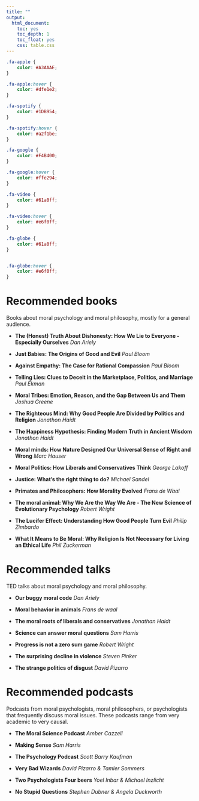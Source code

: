 ```yaml
---
title: ""
output: 
  html_document: 
    toc: yes
    toc_depth: 1
    toc_float: yes
    css: table.css
---
```


```css

.fa-apple {
    color: #A3AAAE;
}

.fa-apple:hover {
    color: #dfe1e2;
}

.fa-spotify {
    color: #1DB954;
}

.fa-spotify:hover {
    color: #a2f1be;
}

.fa-google {
    color: #F4B400;
}

.fa-google:hover {
    color: #ffe294;
}

.fa-video {
    color: #61a0ff;
}

.fa-video:hover {
    color: #e6f0ff;
}

.fa-globe {
    color: #61a0ff;
}


.fa-globe:hover {
    color: #e6f0ff;
}


```

# Recommended books

Books about moral psychology and moral philosophy, mostly for a general audience.

- **The (Honest) Truth About Dishonesty: How We Lie to Everyone - Especially Ourselves** *Dan Ariely* [<i class="fas fa-globe"></i>](https://www.goodreads.com/book/show/13426114-the-honest-truth-about-dishonesty)

- **Just Babies: The Origins of Good and Evil** *Paul Bloom* [<i class="fas fa-globe"></i>](https://www.goodreads.com/book/show/17380034-just-babies)

- **Against Empathy: The Case for Rational Compassion** *Paul Bloom*  [<i class="fas fa-globe"></i>](https://www.goodreads.com/book/show/29100194-against-empathy)

- **Telling Lies: Clues to Deceit in the Marketplace, Politics, and Marriage** *Paul Ekman* [<i class="fas fa-globe"></i>](https://www.goodreads.com/book/show/252429.Telling_Lies)

- **Moral Tribes: Emotion, Reason, and the Gap Between Us and Them** *Joshua Greene* [<i class="fas fa-globe"></i>](https://www.goodreads.com/book/show/17707599-moral-tribes)

- **The Righteous Mind: Why Good People Are Divided by Politics and Religion** *Jonathon Haidt* [<i class="fas fa-globe"></i>](https://www.goodreads.com/book/show/11324722-the-righteous-mind)

- **The Happiness Hypothesis: Finding Modern Truth in Ancient Wisdom** *Jonathon Haidt*  [<i class="fas fa-globe"></i>](https://www.goodreads.com/book/show/96884.The_Happiness_Hypothesis)

- **Moral minds: How Nature Designed Our Universal Sense of Right and Wrong** *Marc Hauser* [<i class="fas fa-globe"></i>](https://www.goodreads.com/book/show/135663.Moral_Minds)

- **Moral Politics: How Liberals and Conservatives Think** *George Lakoff* [<i class="fas fa-globe"></i>](https://www.goodreads.com/book/show/19134.Moral_Politics)

- **Justice: What's the right thing to do?** *Michael Sandel* [<i class="fas fa-globe"></i>](https://www.goodreads.com/book/show/6452731-justice)

- **Primates and Philosophers: How Morality Evolved** *Frans de Waal* [<i class="fas fa-globe"></i>](https://www.goodreads.com/book/show/192412.Primates_and_Philosophers)

- **The moral animal: Why We Are the Way We Are - The New Science of Evolutionary Psychology** *Robert Wright* [<i class="fas fa-globe"></i>](https://www.goodreads.com/book/show/681941.The_Moral_Animal)

- **The Lucifer Effect: Understanding How Good People Turn Evil** *Philip Zimbardo* [<i class="fas fa-globe"></i>](https://www.goodreads.com/book/show/359194.The_Lucifer_Effect)

- **What It Means to Be Moral: Why Religion Is Not Necessary for Living an Ethical Life** *Phil Zuckerman* [<i class="fas fa-globe"></i>](https://www.goodreads.com/book/show/44643009-what-it-means-to-be-moral)


# Recommended talks
TED talks about moral psychology and moral philosophy.

- **Our buggy moral code** *Dan Ariely* [<i class="fa fa-video"></i>](https://www.ted.com/talks/dan_ariely_our_buggy_moral_code?language=en)

- **Moral behavior in animals** *Frans de waal* [<i class="fa fa-video"></i>](https://www.ted.com/talks/frans_de_waal_moral_behavior_in_animals?language=en)

- **The moral roots of liberals and conservatives** *Jonathan Haidt* [<i class="fa fa-video"></i>](https://www.ted.com/talks/jonathan_haidt_the_moral_roots_of_liberals_and_conservatives)

- **Science can answer moral questions** *Sam Harris* [<i class="fa fa-video"></i>](https://www.ted.com/talks/sam_harris_science_can_answer_moral_questions)

- **Progress is not a zero sum game** *Robert Wright* [<i class="fa fa-video"></i>](https://www.ted.com/talks/robert_wright_progress_is_not_a_zero_sum_game)

- **The surprising decline in violence** *Steven Pinker* [<i class="fa fa-video"></i>](https://www.ted.com/talks/steven_pinker_the_surprising_decline_in_violence?language=en)

- **The strange politics of disgust** *David Pizarro* [<i class="fa fa-video"></i>](https://www.ted.com/talks/david_pizarro_the_strange_politics_of_disgust?language=en)

# Recommended podcasts
Podcasts from moral psychologists, moral philosophers, or psychologists that frequently discuss moral issues. These podcasts range from very academic to very causal. 

- **The Moral Science Podcast** *Amber Cazzell* [<i class="fab fa-apple"></i>](https://podcasts.apple.com/us/podcast/the-moral-science-podcast/id1468695145) [<i class="fab fa-spotify"></i>](https://open.spotify.com/show/0GaXHC2UcuErWfKlMl3dcf) [<i class="fab fa-google"></i>](https://podcasts.google.com/feed/aHR0cHM6Ly9hbmNob3IuZm0vcy9iZGRjYmM4L3BvZGNhc3QvcnNz?hl=en)

- **Making Sense** *Sam Harris* [<i class="fab fa-apple"></i>](https://podcasts.apple.com/us/podcast/making-sense-with-sam-harris/id733163012) [<i class="fab fa-spotify"></i>](https://open.spotify.com/show/5rgumWEx4FsqIY8e1wJNAk) [<i class="fab fa-google"></i>](https://podcasts.google.com/feed/aHR0cDovL3dha2luZ3VwLmxpYnN5bi5jb20vcnNz/episode/NGZmZGJiNGZjYWJkNGYzMDlmMDQ0ZjM4Y2MwZGJjN2E)

- **The Psychology Podcast** *Scott Barry Kaufman* [<i class="fab fa-apple"></i>](https://podcasts.apple.com/us/podcast/the-psychology-podcast-with-scott-barry-kaufman/id942777522) [<i class="fab fa-spotify"></i>](https://open.spotify.com/show/4POIiQQjnQOuz0AqnLk3KZ) [<i class="fab fa-google"></i>](https://podcasts.google.com/feed/aHR0cHM6Ly9hbmNob3IuZm0vcy8yZjU1YmZjMC9wb2RjYXN0L3Jzcw==)

- **Very Bad Wizards** *David Pizarro & Tamler Sommers* [<i class="fab fa-apple"></i>](https://podcasts.apple.com/us/podcast/very-bad-wizards/id557975157) [<i class="fab fa-spotify"></i>](https://open.spotify.com/show/4gGFerFYkDHnezTlwExEbu?si=AU5C1BzDTMCaS7uc_wqrjw) [<i class="fab fa-google"></i>](https://play.google.com/music/managemusic?t=Very_Bad_Wizards)

- **Two Psychologists Four beers** *Yoel Inbar & Michael Inzlicht* [<i class="fab fa-apple"></i>](https://podcasts.apple.com/us/podcast/two-psychologists-four-beers/id1387529624) [<i class="fab fa-spotify"></i>](https://open.spotify.com/show/2C9rFEeoHdUp2mXtXKlEnd) [<i class="fab fa-google"></i>](https://podcasts.google.com/feed/aHR0cHM6Ly93d3cuZm91cmJlZXJzLmNvbS9yc3M)

- **No Stupid Questions** *Stephen Dubner & Angela Duckworth* [<i class="fab fa-apple"></i>](https://podcasts.apple.com/us/podcast/no-stupid-questions/id1510056899) [<i class="fab fa-spotify"></i>](https://open.spotify.com/show/6Z49m4VQ4TfQ28Cnl42yiT) [<i class="fab fa-google"></i>](https://podcasts.google.com/feed/aHR0cHM6Ly93d3cub21ueWNvbnRlbnQuY29tL2QvcGxheWxpc3QvYWFlYTRlNjktYWY1MS00OTVlLWFmYzktYTk3NjAxNDY5MjJiL2RjNWI1NWNhLTVmMDAtNDA2My1iNDdmLWFiODcwMTYzZDJiNy9jYTYzYWE1Mi1lZjdiLTQzZWUtOGJhNS1hYjg3MDE2NDUyMzEvcG9kY2FzdC5yc3M)